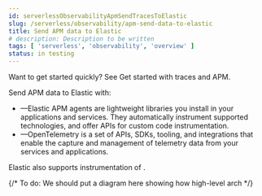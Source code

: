 ```yaml
---
id: serverlessObservabilityApmSendTracesToElastic
slug: /serverless/observability/apm-send-data-to-elastic
title: Send APM data to Elastic
# description: Description to be written
tags: [ 'serverless', 'observability', 'overview' ]
status: in testing
---
```



<DocCallOut>
<DocIcon type="documentation" title="documentation icon" /> Want to get started quickly? See <DocLink id="serverlessObservabilityApmGetStarted">Get started with traces and APM</DocLink>.
</DocCallOut>

Send APM data to Elastic with:

* **<DocLink id="serverlessObservabilityApmAgents" text="Elastic APM agents"/>**—Elastic APM agents are lightweight libraries you install in your applications and services. They automatically instrument supported technologies, and offer APIs for custom code instrumentation.
* **<DocLink id="serverlessObservabilityApmAgentsOtel" text="OpenTelemetry"/>**—OpenTelemetry is a set of APIs, SDKs, tooling, and integrations that enable the capture and management of telemetry data from your services and applications.

Elastic also supports instrumentation of <DocLink id="serverlessObservabilityApmAgentsAwsLambdaFunctions" text="AWS Lambda functions"/>.

{/* To do: We should put a diagram here showing how high-level arch */}

<Feedback slug="/serverless/observability/apm-send-data-to-elastic" />
